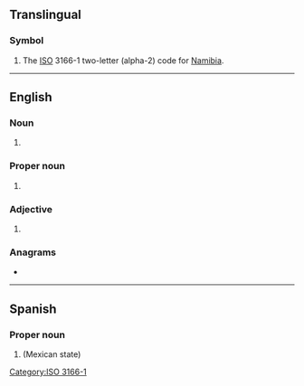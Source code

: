 {{also|Appendix:Variations of "na"}}
==Translingual==

===Symbol===
{{head|mul|symbol}}

# The [[ISO]] 3166-1 two-letter (alpha-2) code for [[Namibia]].

[[Category:ISO 3166-1]]

----

==English==

===Noun===
{{en-noun}}

# {{initialism of|nerve agent|lang=en}}

===Proper noun===
{{en-proper noun}}

# {{initialism of|{{w|Narcotics Anonymous}}|lang=en}}

===Adjective===
{{en-adj|-}}

# {{lb|en|ethnicity}} {{initialism of|Native American|lang=en}}

===Anagrams===
* {{anagrams|en|a=an|-an|A/N|AN|An|a(n)|an|an'|an-}}

----

==Spanish==

===Proper noun===
{{head|es|proper noun}}

# {{abbreviation of|Nayarit}} (Mexican state)